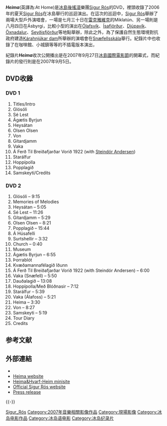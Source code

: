 {{粗劣翻譯}}
{{unreferenced|time=2010-01-19T10:13:58+00:00}}
{{Infobox Film
| name           = Heima
| image          = Sigurros_heima.jpg
| image_size     = 
| caption        = ''Heima'' cover
| director       = [[Dean_DeBlois|Dean DeBlois]]
| producer       = John Best<br/> Dean O'Connor<br/> Finni Jóhansson
| writer         = 
| narrator       = 
| starring       =  [[Jón_Þór_Birgisson|Jón Þór Birgisson]]<br/> [[Georg_Hólm|Georg Hólm]]<br/> [[Kjartan_Sveinsson|Kjartan Sveinsson]]<br/> [[Orri_Páll_Dýrason|Orri Páll Dýrason]]<br/> [[Hildur_Ársælsdóttir|Hildur Ársælsdóttir]]<br/> [[María_Huld_Markan_Sigfúsdóttir|María Huld Markan Sigfúsdóttir]]<br/> [[Edda_Rún_Ólafsdóttir|Edda Rún Ólafsdóttir]]<br/> [[Sólrún_Sumarliðadóttir|Sólrún Sumarliðadóttir]]
| music          = 
| cinematography = [[Alan_Calzatti|Alan Calzatti]]
| editing        = 
| distributor    = 
| released       = 2007年9月27日([[冰島|冰島]])
| runtime        = 94分鐘
| country        = {{filmIceland}}
| language       = [[英語|英語]]、冰岛语
| budget         = 
| gross          = 
| preceded_by    = 
| followed_by    = 
| amg_id         = 
| imdb_id        = 1094594
}}

'''''Heima'''''(英譯為:At Home)是[[冰島|冰島]][[後搖滾|後搖滾]]樂團[[Sigur_Rós|Sigur Rós]]的DVD，裡頭收錄了2006年的夏天[[Sigur_Rós|Sigur Rós]]在冰島舉行的巡迴演出。在這次的巡迴中，[[Sigur_Rós|Sigur Rós]]舉辦了兩場大型戶外演唱會，一場是七月三十日在[[雷克雅維克|雷克雅維克]]的Miklatún、另一場則是八月四日在Ásbyrgi，比較小型的演出在[[Ólafsvík|Ólafsvík]]、[[Ísafjörður|Ísafjörður]]、[[Djúpavík|Djúpavík]]、[[Öxnadalur|Öxnadalur]]、[[Seyðisfjörður|Seyðisfjörður]]等地點舉辦，除此之外，為了保護自然生態環境對抗政府建造[[Kárahnjúkar_Hydropower_Project|Kárahnjúkar dam]]所舉辦的演唱會在[[Snæfellsskála|Snæfellsskála]]舉行。紀錄片中也收錄了在咖啡館、小城鎮等等的不插電版本演出，

紀錄片'''''Heima'''''收次公開播出是在2007年9月27日[[Reykjavík_International_Film_Festival|冰島國際電影節]]的開幕式，而紀錄片的發行則是在2007年9月5日。

== DVD收錄 ==

=== DVD 1 ===

# Titles/Intro
# Glósóli
# Sé Lest
# Ágætis Byrjun
# Heysátan
# Olsen Olsen
# Von
# Gítardjamm
# Vaka
# Á Ferð Til Breiðafjarðar Vorið 1922 (with [[Steindór_Andersen|Steindór Andersen]])
# Starálfur
# Hoppípolla
# Popplagið
# Samskeyti/Credits

=== DVD 2 ===

# Glósóli – 9:15
# Memories of Melodies
# Heysátan – 5:05
# Sé Lest – 11:26
# Gítardjamm – 5:29
# Olsen Olsen – 8:21
# Popplagið – 15:44
# Á Húsafelli
# Surtshellir – 3:32
# Church – 0:40 
# Museum
# Ágætis Byrjun – 6:55
# Þorrablót
# Kvæðamannafélagið Iðunn
# Á Ferð Til Breiðafjarðar Vorið 1922 (with Steindór Andersen) – 6:00
# Vaka (Snæfell) – 5:50
# Dauðalagið – 13:08
# Hoppípolla/Með Blóðnasir – 7:12
# Starálfur – 5:39
# Vaka (Álafoss) – 5:21
# Heima – 3:30
# Von – 8:27
# Samskeyti – 5:19
# Tour Diary
# Credits

== 参考文献 ==
{{Reflist}}

== 外部連結 ==
* {{imdb title|1094594}}
* [https://web.archive.org/web/20080822091559/http://www.heimafilm.com/ Heima website]
* [https://web.archive.org/web/20071013205614/http://hvarf-heim.com/ Heima&Hvarf-Heim minisite]
* [http://www.sigur-ros.co.uk/ Official Sigur Rós website]{{Wayback|url=http://www.sigur-ros.co.uk/ |date=20110221214127 }}
* [http://www.sigur-ros.co.uk/media/press/heima.php Press release]{{Wayback|url=http://www.sigur-ros.co.uk/media/press/heima.php |date=20100124035127 }}

{{-}}
{{Sigur Rós}}

[[Category:Sigur_Rós|]]
[[Category:2007年音樂相關影像作品|Category:2007年音樂相關影像作品]]
[[Category:現場影像|Category:現場影像]]
[[Category:冰岛电影作品|Category:冰岛电影作品]]
[[Category:冰岛语电影|Category:冰岛语电影]]
[[Category:冰岛纪录片|Category:冰岛纪录片]]